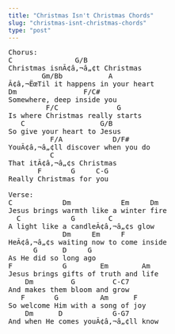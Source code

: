 ```yaml
---
title: "Christmas Isn't Christmas Chords"
slug: "christmas-isnt-christmas-chords"
type: "post"
---
```


<pre>
Chorus:
C               G/B
Christmas isnÃ¢â‚¬â„¢t Christmas 
        Gm/Bb           A
Ã¢â‚¬ËœTil it happens in your heart
Dm                F/C#
Somewhere, deep inside you
         F/C              G
Is where Christmas really starts
   C                  G/B
So give your heart to Jesus
          F/A            D/F#
YouÃ¢â‚¬â„¢ll discover when you do
          C
That itÃ¢â‚¬â„¢s Christmas
       F       G     C-G
Really Christmas for you

Verse:
C            Dm            Em     Dm
Jesus brings warmth like a winter fire
  C            G        C
A light like a candleÃ¢â‚¬â„¢s glow
             Dm     Em     F
HeÃ¢â‚¬â„¢s waiting now to come inside
      G      D     G
As He did so long ago
F            G        Em        Am
Jesus brings gifts of truth and life
    Dm         G         C-C7
And makes them bloom and grow
   F       G          Am      F
So welcome Him with a song of joy
    Dm      D            G-G7
And when He comes youÃ¢â‚¬â„¢ll know
</pre>